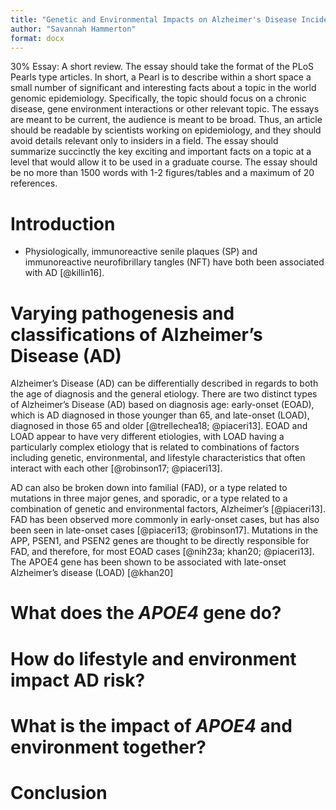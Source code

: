 ```yaml
---
title: "Genetic and Environmental Impacts on Alzheimer's Disease Incidence"
author: "Savannah Hammerton"
format: docx
---
```


30% Essay: A short review. The essay should take the format of the PLoS Pearls type articles. In short, a Pearl is to describe within a short space a small number of significant and interesting facts about a topic in the world genomic epidemiology. Specifically, the topic should focus on a chronic disease, gene environment interactions or other relevant topic. The essays are meant to be current, the audience is meant to be broad. Thus, an article should be readable by scientists working on epidemiology, and they should avoid details relevant only to insiders in a field. The essay should summarize succinctly the key exciting and important facts on a topic at a level that would allow it to be used in a graduate course. The essay should be no more than 1500 words with 1-2 figures/tables and a maximum of 20 references.

# Introduction

  * Physiologically, immunoreactive senile plaques (SP) and immunoreactive neurofibrillary tangles (NFT) have both been associated with AD [@killin16].

# Varying pathogenesis and classifications of Alzheimer's Disease (AD)

Alzheimer's Disease (AD) can be differentially described in regards to both the age of diagnosis and the general etiology. There are two distinct types of Alzheimer's Disease (AD) based on diagnosis age: early-onset (EOAD), which is AD diagnosed in those younger than 65, and late-onset (LOAD), diagnosed in those 65 and older [@trellechea18; @piaceri13]. EOAD and LOAD appear to have very different etiologies, with LOAD having a particularly complex etiology that is related to combinations of factors including genetic, environmental, and lifestyle characteristics that often interact with each other [@robinson17; @piaceri13]. 

AD can also be broken down into familial (FAD), or a type related to mutations in three major genes, and sporadic, or a type related to a combination of genetic and environmental factors, Alzheimer's [@piaceri13]. FAD has been observed more commonly in early-onset cases, but has also been seen in late-onset cases [@piaceri13; @robinson17]. Mutations in the APP, PSEN1, and PSEN2 genes are thought to be directly responsible for FAD, and therefore, for most EOAD cases [@nih23a; khan20; @piaceri13]. The APOE4 gene has been shown to be associated with late-onset Alzheimer's disease (LOAD) [@khan20]

# What does the _APOE4_ gene do? 


# How do lifestyle and environment impact AD risk? 

# What is the impact of _APOE4_ and environment together? 

# Conclusion